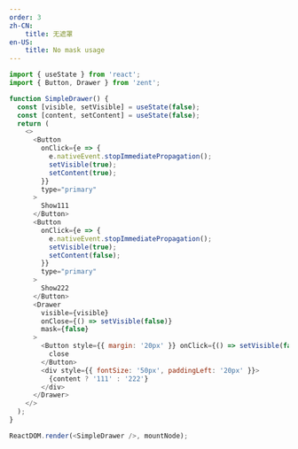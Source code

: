 ```yaml
---
order: 3
zh-CN:
	title: 无遮罩
en-US:
	title: No mask usage
---
```


```js
import { useState } from 'react';
import { Button, Drawer } from 'zent';

function SimpleDrawer() {
  const [visible, setVisible] = useState(false);
  const [content, setContent] = useState(false);
  return (
    <>
      <Button
        onClick={e => {
          e.nativeEvent.stopImmediatePropagation();
          setVisible(true);
          setContent(true);
        }}
        type="primary"
      >
        Show111
      </Button>
      <Button
        onClick={e => {
          e.nativeEvent.stopImmediatePropagation();
          setVisible(true);
          setContent(false);
        }}
        type="primary"
      >
        Show222
      </Button>
      <Drawer
        visible={visible}
        onClose={() => setVisible(false)}
        mask={false}
      >
        <Button style={{ margin: '20px' }} onClick={() => setVisible(false)}>
          close
        </Button>
        <div style={{ fontSize: '50px', paddingLeft: '20px' }}>
          {content ? '111' : '222'}
        </div>
      </Drawer>
    </>
  );
}

ReactDOM.render(<SimpleDrawer />, mountNode);
```
